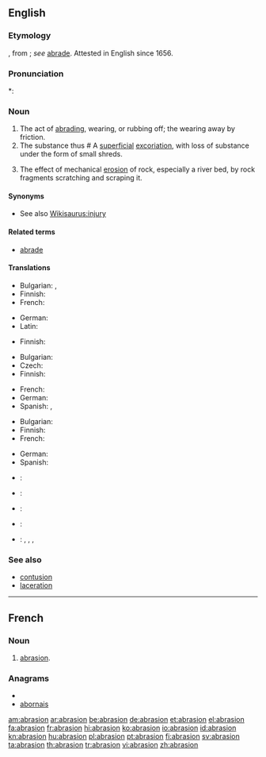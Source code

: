 ==English==

===Etymology===
{{etyl|ML.}} {{term|abrasio}}, from {{term|abrado|abrādō}}; ''see'' [[abrade#Etymology|abrade]]. Attested in English since 1656.

===Pronunciation===
*: {{rhymes|eɪʒən}}

===Noun===
{{en-noun}}

# The act of [[abrading]], wearing, or rubbing off; the wearing away by friction.
# The substance thus # {{medicine}} A [[superficial]] [[excoriation]], with loss of substance under the form of small shreds.
# {{geology}} The effect of mechanical [[erosion]] of rock, especially a river bed, by rock fragments scratching and scraping it.

====Synonyms====
* See also [[Wikisaurus:injury]]

====Related terms====
* [[abrade]]

====Translations====
{{trans-top|act of abrading}}
* Bulgarian: {{t|bg|изтъркване|n}}, {{t|bg|изтриване|n}}
* Finnish: {{t-|fi|hionta}}
* French: {{t+|fr|abrasion|f}}
{{trans-mid}}
* German: {{t+|de|Abrasion|f}}
* Latin: {{t-|la|abrasio|f|alt=abrāsiō}}
{{trans-bottom}}

{{trans-top|substance rubbed off}}
* Finnish: {{t-|fi|hiomapöly}}
{{trans-mid}}
{{trans-bottom}}

{{trans-top|medicine: superficial excoriation}}
* Bulgarian: {{t|bg|ожулване|n}}
* Czech: {{t-|cs|odřenina|f}}
* Finnish: {{t-|fi|hiertymä}}
{{trans-mid}}
* French: {{t+|fr|abrasion|f}}
* German: {{t+|de|Abrasion|f}}
* Spanish: {{t|es|rasguño|m}}, {{t|es|raspadura|f}}
{{trans-bottom}}

{{trans-top|geology: effect of mechanical erosion of rock}}
* Bulgarian: {{t+|bg|абразия|f|tr=abrázija}}
* Finnish: {{t|fi|kuluma}}
* French: {{t+|fr|abrasion|f}}
{{trans-mid}}
* German: {{t+|de|Abrasion|f}}
* Spanish: {{t|es|erosión|f}}
{{trans-bottom}}

{{checktrans-top}}
* {{ttbc|ia}}: {{t-|ia|abrasion|xs=Interlingua}}
* {{ttbc|it}}: {{t-|it|abrasione|f}}
* {{ttbc|pt}}: {{t|pt|abrasão|f}}
* {{ttbc|es}}: {{t+|es|abrasión|f}}
* {{ttbc|vi}}: {{t|vi|sự làm trầy|xs=Vietnamese}}, {{t|vi|sự cọ xơ ra|xs=Vietnamese}}, {{t|vi|chỗ bị trầy da|xs=Vietnamese}}, {{t|vi|sự mài mòn|xs=Vietnamese}}
{{trans-bottom}}

===See also===
* [[contusion]]
* [[laceration]]

----

==French==

===Noun===
{{fr-noun|f}}

# [[#English|abrasion]].

===Anagrams===
* {{alphagram|aabinors}}
* [[abornais#French|abornais]]

[[am:abrasion]]
[[ar:abrasion]]
[[be:abrasion]]
[[de:abrasion]]
[[et:abrasion]]
[[el:abrasion]]
[[fa:abrasion]]
[[fr:abrasion]]
[[hi:abrasion]]
[[ko:abrasion]]
[[io:abrasion]]
[[id:abrasion]]
[[kn:abrasion]]
[[hu:abrasion]]
[[pl:abrasion]]
[[pt:abrasion]]
[[fi:abrasion]]
[[sv:abrasion]]
[[ta:abrasion]]
[[th:abrasion]]
[[tr:abrasion]]
[[vi:abrasion]]
[[zh:abrasion]]